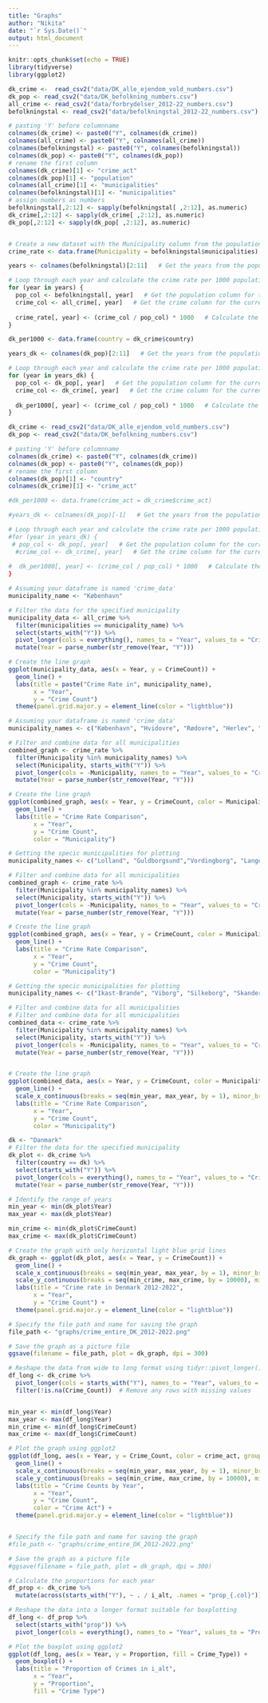 ```yaml
---
title: "Graphs"
author: "Nikita"
date: "`r Sys.Date()`"
output: html_document
---
```


```r
knitr::opts_chunk$set(echo = TRUE)
library(tidyverse)
library(ggplot2)

```
```r
dk_crime <-  read_csv2("data/DK_alle_ejendom_vold_numbers.csv")
dk_pop <- read_csv2("data/DK_befolkning_numbers.csv")
all_crime <- read_csv2("data/forbrydelser_2012-22_numbers.csv")
befolkningstal <- read_csv2("data/befolkningstal_2012-22_numbers.csv")

# pasting 'Y' before columnname
colnames(dk_crime) <- paste0("Y", colnames(dk_crime))
colnames(all_crime) <- paste0("Y", colnames(all_crime))
colnames(befolkningstal) <- paste0("Y", colnames(befolkningstal))
colnames(dk_pop) <- paste0("Y", colnames(dk_pop))
# rename the first column
colnames(dk_crime)[1] <- "crime_act"
colnames(dk_pop)[1] <- "population"
colnames(all_crime)[1] <- "municipalities"
colnames(befolkningstal)[1] <- "municipalities"
# assign numbers as numbers
befolkningstal[,2:12] <- sapply(befolkningstal[ ,2:12], as.numeric)
dk_crime[,2:12] <- sapply(dk_crime[ ,2:12], as.numeric)
dk_pop[,2:12] <- sapply(dk_pop[ ,2:12], as.numeric)


# Create a new dataset with the Municipality column from the population dataset
crime_rate <- data.frame(Municipality = befolkningstal$municipalities)  

years <- colnames(befolkningstal)[2:11]   # Get the years from the population dataset columns

# Loop through each year and calculate the crime rate per 1000 population
for (year in years) {
  pop_col <- befolkningstal[, year]   # Get the population column for the current year
  crime_col <- all_crime[, year]   # Get the crime column for the current year
  
  crime_rate[, year] <- (crime_col / pop_col) * 1000   # Calculate the crime rate per 1000 population for the current year
}

dk_per1000 <- data.frame(country = dk_crime$country) 

years_dk <- colnames(dk_pop)[2:11]   # Get the years from the population dataset columns

# Loop through each year and calculate the crime rate per 1000 population
for (year in years_dk) {
  pop_col <- dk_pop[, year]   # Get the population column for the current year
  crime_col <- dk_crime[, year]   # Get the crime column for the current year
  
  dk_per1000[, year] <- (crime_col / pop_col) * 1000   # Calculate the crime rate per 1000 population for the current year
}


```

```r
dk_crime <- read_csv2("data/DK_alle_ejendom_vold_numbers.csv")
dk_pop <- read_csv2("data/DK_befolkning_numbers.csv")

# pasting 'Y' before columnname
colnames(dk_crime) <- paste0("Y", colnames(dk_crime))
colnames(dk_pop) <- paste0("Y", colnames(dk_pop))
# rename the first column
colnames(dk_pop)[1] <- "country"
colnames(dk_crime)[1] <- "crime_act"

#dk_per1000 <- data.frame(crime_act = dk_crime$crime_act) 

#years_dk <- colnames(dk_pop)[-1]   # Get the years from the population dataset columns

# Loop through each year and calculate the crime rate per 1000 population
#for (year in years_dk) {
 # pop_col <- dk_pop[, year]   # Get the population column for the current year
  #crime_col <- dk_crime[, year]   # Get the crime column for the current year
  
#  dk_per1000[, year] <- (crime_col / pop_col) * 1000   # Calculate the crime rate per 1000 population for the current year
}
```


```r
# Assuming your dataframe is named 'crime_data'
municipality_name <- "København"

# Filter the data for the specified municipality
municipality_data <- all_crime %>%
  filter(municipalities == municipality_name) %>%
  select(starts_with("Y")) %>%
  pivot_longer(cols = everything(), names_to = "Year", values_to = "CrimeCount") %>%
  mutate(Year = parse_number(str_remove(Year, "Y")))

# Create the line graph
ggplot(municipality_data, aes(x = Year, y = CrimeCount)) +
  geom_line() +
  labs(title = paste("Crime Rate in", municipality_name),
       x = "Year",
       y = "Crime Count")
  theme(panel.grid.major.y = element_line(color = "lightblue"))

```

```r
# Assuming your dataframe is named 'crime_data'
municipality_names <- c("København", "Hvidovre", "Rødovre", "Herlev", "Gladsaxe", "Gentofte", "Tårnby")

# Filter and combine data for all municipalities
combined_graph <- crime_rate %>%
  filter(Municipality %in% municipality_names) %>%
  select(Municipality, starts_with("Y")) %>%
  pivot_longer(cols = -Municipality, names_to = "Year", values_to = "CrimeCount") %>%
  mutate(Year = parse_number(str_remove(Year, "Y")))

# Create the line graph
ggplot(combined_graph, aes(x = Year, y = CrimeCount, color = Municipality)) +
  geom_line() +
  labs(title = "Crime Rate Comparison",
       x = "Year",
       y = "Crime Count",
       color = "Municipality")
```



```r
# Getting the specic municipalities for plotting
municipality_names <- c("Lolland", "Guldborgsund","Vordingborg", "Langeland")

# Filter and combine data for all municipalities
combined_graph <- crime_rate %>%
  filter(Municipality %in% municipality_names) %>%
  select(Municipality, starts_with("Y")) %>%
  pivot_longer(cols = -Municipality, names_to = "Year", values_to = "CrimeCount") %>%
  mutate(Year = parse_number(str_remove(Year, "Y")))

# Create the line graph
ggplot(combined_graph, aes(x = Year, y = CrimeCount, color = Municipality)) +
  geom_line() +
  labs(title = "Crime Rate Comparison",
       x = "Year",
       y = "Crime Count",
       color = "Municipality")


```

```r

# Getting the specic municipalities for plotting
municipality_names <- c("Ikast-Brande", "Viborg", "Silkeborg", "Skanderborg", "Horsens", "Hedensted", "Vejle", "Billund", "Ringkøbing-Skjern", "Herning")

# Filter and combine data for all municipalities
# Filter and combine data for all municipalities
combined_data <- crime_rate %>%
  filter(Municipality %in% municipality_names) %>%
  select(Municipality, starts_with("Y")) %>%
  pivot_longer(cols = -Municipality, names_to = "Year", values_to = "CrimeCount") %>%
  mutate(Year = parse_number(str_remove(Year, "Y")))


# Create the line graph
ggplot(combined_data, aes(x = Year, y = CrimeCount, color = Municipality)) +
  geom_line() +
  scale_x_continuous(breaks = seq(min_year, max_year, by = 1), minor_breaks = NULL) +
  labs(title = "Crime Rate Comparison",
       x = "Year",
       y = "Crime Count",
       color = "Municipality")

```

```r
dk <- "Danmark"
# Filter the data for the specified municipality
dk_plot <- dk_crime %>%
  filter(country == dk) %>%
  select(starts_with("Y")) %>%
  pivot_longer(cols = everything(), names_to = "Year", values_to = "CrimeCount") %>%
  mutate(Year = parse_number(str_remove(Year, "Y")))

# Identify the range of years
min_year <- min(dk_plot$Year)
max_year <- max(dk_plot$Year)

min_crime <- min(dk_plot$CrimeCount)
max_crime <- max(dk_plot$CrimeCount)

# Create the graph with only horizontal light blue grid lines
dk_graph <- ggplot(dk_plot, aes(x = Year, y = CrimeCount)) +
  geom_line() +
  scale_x_continuous(breaks = seq(min_year, max_year, by = 1), minor_breaks = NULL) +
  scale_y_continuous(breaks = seq(min_crime, max_crime, by = 10000), minor_breaks = NULL) +
  labs(title = "Crime rate in Denmark 2012-2022",
       x = "Year",
       y = "Crime Count") +
  theme(panel.grid.major.y = element_line(color = "lightblue"))

# Specify the file path and name for saving the graph
file_path <- "graphs/crime_entire_DK_2012-2022.png"

# Save the graph as a picture file
ggsave(filename = file_path, plot = dk_graph, dpi = 300)

```

```r


# Reshape the data from wide to long format using tidyr::pivot_longer()
df_long <- dk_crime %>%
  pivot_longer(cols = starts_with("Y"), names_to = "Year", values_to = "Crime_Count") %>%
  filter(!is.na(Crime_Count))  # Remove any rows with missing values


min_year <- min(df_long$Year)
max_year <- max(df_long$Year)
min_crime <- min(df_long$CrimeCount)
max_crime <- max(df_long$CrimeCount)

# Plot the graph using ggplot2
ggplot(df_long, aes(x = Year, y = Crime_Count, color = crime_act, group = crime_act)) +
  geom_line() +
  scale_x_continuous(breaks = seq(min_year, max_year, by = 1), minor_breaks = NULL) +
  scale_y_continuous(breaks = seq(min_crime, max_crime, by = 10000), minor_breaks = NULL) +
  labs(title = "Crime Counts by Year",
       x = "Year",
       y = "Crime Count",
       color = "Crime Act") +
  theme(panel.grid.major.y = element_line(color = "lightblue"))


# Specify the file path and name for saving the graph
#file_path <- "graphs/crime_entire_DK_2012-2022.png"

# Save the graph as a picture file
#ggsave(filename = file_path, plot = dk_graph, dpi = 300)
```

```r

# Calculate the proportions for each year
df_prop <- dk_crime %>%
  mutate(across(starts_with("Y"), ~ . / i_alt, .names = "prop_{.col}"))

# Reshape the data into a longer format suitable for boxplotting
df_long <- df_prop %>%
  select(starts_with("prop")) %>%
  pivot_longer(cols = everything(), names_to = "Year", values_to = "Proportion")

# Plot the boxplot using ggplot2
ggplot(df_long, aes(x = Year, y = Proportion, fill = Crime_Type)) +
  geom_boxplot() +
  labs(title = "Proportion of Crimes in i_alt",
       x = "Year",
       y = "Proportion",
       fill = "Crime Type")



```

